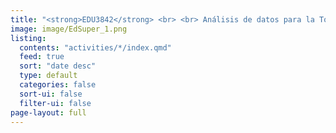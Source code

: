 ```yaml
---
title: "<strong>EDU3842</strong> <br> <br> Análisis de datos para la Toma de decisiones en Educación Superior"
image: image/EdSuper_1.png
listing:
  contents: "activities/*/index.qmd"
  feed: true
  sort: "date desc"
  type: default
  categories: false
  sort-ui: false
  filter-ui: false
page-layout: full
---
```

